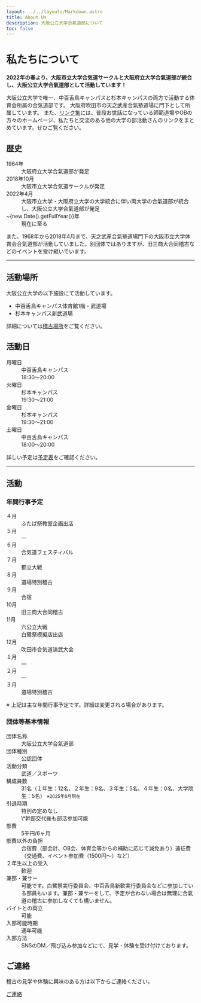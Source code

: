 ```yaml
---
layout: ../../layouts/Markdown.astro
title: About Us
description: 大阪公立大学合氣道部について
toc: false
---
```


# 私たちについて

**2022年の春より、大阪市立大学合気道サークルと大阪府立大学合氣道部が統合し、大阪公立大学合氣道部として活動しています！**

大阪公立大学で唯一、中百舌鳥キャンパスと杉本キャンパスの両方で活動する体育会所属の合気道部です。
大阪府吹田市の天之武産合氣塾道場に門下として所属しています。
また、[リンク集](/about/links)には、普段お世話になっている師範道場やOBの方々のホームページ、私たちと交流のある他の大学の部活動さんのリンクをまとめています。ぜひご覧ください。

## 歴史

<dl class="space-y-2">
  <dt class="text-sm font-semibold text-neutral-700 dark:text-neutral-400">
    1964年
  </dt>
  <dd class="text-md mb-3">大阪府立大学合氣道部が発足</dd>
  <dt class="text-sm font-semibold text-neutral-700 dark:text-neutral-400">
    2018年10月
  </dt>
  <dd class="text-md mb-3">大阪市立大学合気道サークルが発足</dd>
  <dt class="text-sm font-semibold text-neutral-700 dark:text-neutral-400">
    2022年4月
  </dt>
  <dd class="text-md mb-3">
    大阪市立大学・大阪府立大学の大学統合に伴い両大学の合氣道部が統合し、大阪公立大学合氣道部が発足
  </dd>
  <dt class="text-sm font-semibold text-neutral-700 dark:text-neutral-400">
    ~{new Date().getFullYear()}年
  </dt>
  <dd class="text-md mb-3">現在に至る</dd>
</dl>

また、1968年から2018年4月まで、天之武産合氣塾道場門下の大阪市立大学体育会合氣道部が活動していました。別団体ではありますが、旧三商大合同稽古などのイベントを受け継いでいます。

---

## 活動場所

大阪公立大学の以下施設にて活動しています。

- 中百舌鳥キャンパス体育館1階・武道場
- 杉本キャンパス新武道場

詳細については[稽古場所](/access)をご覧ください。

## 活動日

<dl class="[&_dd]:mt-1 [&_dd]:pl-4 [&_dt]:mt-3 [&_dt]:font-semibold">
  <dt>月曜日</dt>
  <dd>中百舌鳥キャンパス</dd>
  <dd class="text-sm">18:30〜20:00</dd>
  <dt>火曜日</dt>
  <dd>杉本キャンパス</dd>
  <dd class="text-sm">19:30〜21:00</dd>
  <dt>金曜日</dt>
  <dd>杉本キャンパス</dd>
  <dd class="text-sm">19:30〜21:00</dd>
  <dt>土曜日</dt>
  <dd>中百舌鳥キャンパス</dd>
  <dd class="text-sm">18:00〜20:00</dd>
</dl>

詳しい予定は[予定表](/calendar)をご確認ください。

---

## 活動

### 年間行事予定

<dl class="grid grid-cols-1 gap-4 sm:grid-cols-2 lg:grid-cols-3 [&_dd]:mt-2 [&_dd]:text-base [&_dd]:text-neutral-900 dark:[&_dd]:text-neutral-100 [&_div]:rounded-md [&_div]:border [&_div]:border-neutral-500/30 [&_div]:bg-neutral-200/40 [&_div]:p-4 [&_div]:dark:bg-neutral-800/40 [&_dt]:text-sm [&_dt]:font-semibold [&_dt]:text-neutral-700 dark:[&_dt]:text-neutral-300">
  <div>
    <dt>４月</dt>
    <dd>ふたば祭教室企画出店</dd>
  </div>
  <div class="opacity-60">
    <dt>５月</dt>
    <dd>—</dd>
  </div>
  <div>
    <dt>６月</dt>
    <dd>合気道フェスティバル</dd>
  </div>
  <div>
    <dt>７月</dt>
    <dd>都立大戦</dd>
  </div>
  <div>
    <dt>８月</dt>
    <dd>道場特別稽古</dd>
  </div>
  <div>
    <dt>９月</dt>
    <dd>合宿</dd>
  </div>
  <div>
    <dt>10月</dt>
    <dd>旧三商大合同稽古</dd>
  </div>
  <div>
    <dt>11月</dt>
    <dd>六公立大戦</dd>
    <dd>白鷺祭模擬店出店</dd>
  </div>
  <div>
    <dt>12月</dt>
    <dd>吹田市合気道演武大会</dd>
  </div>
  <div class="opacity-60">
    <dt>１月</dt>
    <dd>—</dd>
  </div>
  <div class="opacity-60">
    <dt>２月</dt>
    <dd>—</dd>
  </div>
  <div>
    <dt>３月</dt>
    <dd>道場特別稽古</dd>
  </div>
</dl>

※ 上記は主な年間行事予定です。詳細は変更される場合があります。

### 団体等基本情報

<dl class="grid grid-cols-1 gap-4 [&_dd]:mt-2 [&_dd]:text-base [&_dd]:text-neutral-900 dark:[&_dd]:text-neutral-100 [&_div]:rounded-sm [&_div]:border [&_div]:border-neutral-500/30 [&_div]:bg-neutral-200/40 [&_div]:p-4 [&_div]:dark:bg-neutral-800/40 [&_dt]:text-sm [&_dt]:font-semibold [&_dt]:text-neutral-700 dark:[&_dt]:text-neutral-300">
  <div>
    <dt>団体名称</dt>
    <dd>大阪公立大学合氣道部</dd>
  </div>
  <div>
    <dt>団体種別</dt>
    <dd>公認団体</dd>
  </div>
  <div>
    <dt>活動分類</dt>
    <dd>武道／スポーツ</dd>
  </div>
  <div>
    <dt>構成員数</dt>
    <dd>
      31名（１年生：12名、２年生：9名、３年生：5名、４年生：0名、大学院生：5名）
      <small>※2025年6月現在</small>
    </dd>
  </div>
  <div>
    <dt>引退時期</dt>
    <dd>
      特別の定めなし <br />
      \*幹部交代後も部活参加可能
    </dd>
  </div>
  <div>
    <dt>部費</dt>
    <dd>5千円/6ヶ月</dd>
  </div>
  <div>
    <dt>部費以外の負担</dt>
    <dd>
      合宿費（部会計、OB会、体育会等からの補助に応じて減免あり）遠征費（交通費、イベント参加費（1500円〜）など）
    </dd>
  </div>
  <div>
    <dt>２年生以上の受入</dt>
    <dd>歓迎</dd>
  </div>
  <div>
    <dt>兼部・兼サー</dt>
    <dd>
      可能です。白鷺祭実行委員会、中百舌鳥新歓実行委員会などに参加している部員もいます。兼部・兼サーをして、予定が合わない場合は無理に合氣道の稽古に参加しなくても構いません。
    </dd>
  </div>
  <div>
    <dt>バイトとの両立</dt>
    <dd>可能</dd>
  </div>
  <div>
    <dt>入部可能時期</dt>
    <dd>通年可能</dd>
  </div>
  <div>
    <dt>入部方法</dt>
    <dd>SNSのDM／飛び込み参加などにて、見学・体験を受け付けております。</dd>
  </div>
</dl>

## ご連絡

稽古の見学や体験に興味のある方は以下からご連絡ください。

[ご連絡](/contact)
